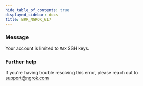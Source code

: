 ```yaml
---
hide_table_of_contents: true
displayed_sidebar: docs
title: ERR_NGROK_617
---
```


### Message

Your account is limited to `MAX` SSH keys.

<ErrorDetails />

### Further help

If you're having trouble resolving this error, please reach out to [support@ngrok.com](mailto:support@ngrok.com?subject=Help%20with%20ERR_NGROK_617)

